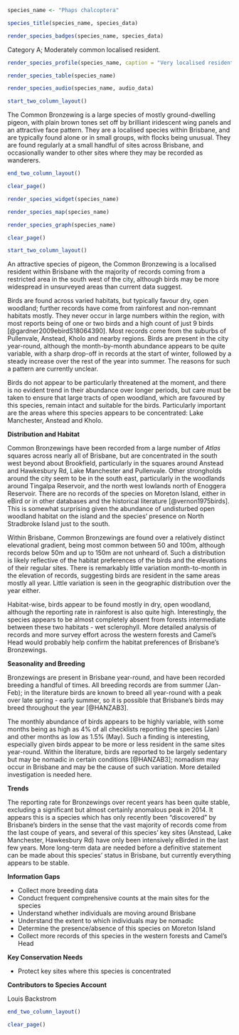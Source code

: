 ```r
species_name <- "Phaps chalcoptera"
```

```r
species_title(species_name, species_data)
```

```r
render_species_badges(species_name, species_data)
```

Category A; Moderately common localised resident.

```r
render_species_profile(species_name, caption = "Very localised resident of western scrublands and forests. Present throughout the year, with some breeding records too, although monthly abundance patterns are unclear. Not of conservation concern, but population likely quite small and restricted.")
```

```r
render_species_table(species_name)
```

```r
render_species_audio(species_name, audio_data)
```

```r
start_two_column_layout()
```

The Common Bronzewing is a large species of mostly ground-dwelling pigeon, with plain brown tones set off by brilliant iridescent wing panels and an attractive face pattern. They are a localised species within Brisbane, and are typically found alone or in small groups, with flocks being unusual. They are found regularly at a small handful of sites across Brisbane, and occasionally wander to other sites where they may be recorded as wanderers.

```r
end_two_column_layout()
```

```r
clear_page()
```

```r
render_species_widget(species_name)
```

```r
render_species_map(species_name)
```

```r
render_species_graph(species_name)
```

```r
clear_page()
```

```r
start_two_column_layout()
```

An attractive species of pigeon, the Common Bronzewing is a localised resident within Brisbane with the majority of records coming from a restricted area in the south west of the city, although birds may be more widespread in unsurveyed areas than current data suggest.

Birds are found across varied habitats, but typically favour dry, open woodland; further records have come from rainforest and non-remnant habitats mostly. They never occur in large numbers within the region, with most reports being of one or two birds and a high count of just 9 birds [@gardner2009ebirdS18064390]. Most records come from the suburbs of Pullenvale, Anstead, Kholo and nearby regions. Birds are present in the city year-round, although the month-by-month abundance appears to be quite variable, with a sharp drop-off in records at the start of winter, followed by a steady increase over the rest of the year into summer. The reasons for such a pattern are currently unclear.

Birds do not appear to be particularly threatened at the moment, and there is no evident trend in their abundance over longer periods, but care must be taken to ensure that large tracts of open woodland, which are favoured by this species, remain intact and suitable for the birds. Particularly important are the areas where this species appears to be concentrated: Lake Manchester, Anstead and Kholo.

**Distribution and Habitat**

Common Bronzewings have been recorded from a large number of _Atlas_ squares across nearly all of Brisbane, but are concentrated in the south west beyond about Brookfield, particularly in the squares around Anstead and Hawkesbury Rd, Lake Manchester and Pullenvale. Other strongholds around the city seem to be in the south east, particularly in the woodlands around Tingalpa Reservoir, and the north west lowlands north of Enoggera Reservoir. There are no records of the species on Moreton Island, either in eBird or in other databases and the historical literature [@vernon1975birds]. This is somewhat surprising given the abundance of undisturbed open woodland habitat on the island and the species' presence on North Stradbroke Island just to the south.

Within Brisbane, Common Bronzewings are found over a relatively distinct elevational gradient, being most common between 50 and 100m, although records below 50m and up to 150m are not unheard of. Such a distribution is likely reflective of the habitat preferences of the birds and the elevations of their regular sites. There is remarkably little variation month-to-month in the elevation of records, suggesting birds are resident in the same areas mostly all year. Little variation is seen in the geographic distribution over the year either.

Habitat-wise, birds appear to be found mostly in dry, open woodland, although the reporting rate in rainforest is also quite high. Interestingly, the species appears to be almost completely absent from forests intermediate between these two habitats - wet sclerophyll. More detailed analysis of records and more survey effort across the western forests and Camel's Head would probably help confirm the habitat preferences of Brisbane's Bronzewings.

**Seasonality and Breeding**

Bronzewings are present in Brisbane year-round, and have been recorded breeding a handful of times. All breeding records are from summer (Jan-Feb); in the literature birds are known to breed all year-round with a peak over late spring - early summer, so it is possible that Brisbane's birds may breed throughout the year [@HANZAB3].

The monthly abundance of birds appears to be highly variable, with some months being as high as 4% of all checklists reporting the species (Jan) and other months as low as 1.5% (May). Such a finding is interesting, especially given birds appear to be more or less resident in the same sites year-round. Within the literature, birds are reported to be largely sedentary but may be nomadic in certain conditions [@HANZAB3]; nomadism may occur in Brisbane and may be the cause of such variation. More detailed investigation is needed here.

**Trends**

The reporting rate for Bronzewings over recent years has been quite stable, excluding a significant but almost certainly anomalous peak in 2014. It appears this is a species which has only recently been "discovered" by Brisbane's birders in the sense that the vast majority of records come from the last coupe of years, and several of this species' key sites (Anstead, Lake Manchester, Hawkesbury Rd) have only been intensively eBirded in the last few years. More long-term data are needed before a definitive statement can be made about this species' status in Brisbane, but currently everything appears to be stable.

**Information Gaps**

- Collect more breeding data
- Conduct frequent comprehensive counts at the main sites for the species
- Understand whether individuals are moving around Brisbane
- Understand the extent to which individuals may be nomadic
- Determine the presence/absence of this species on Moreton Island
- Collect more records of this species in the western forests and Camel's Head

**Key Conservation Needs**

- Protect key sites where this species is concentrated

**Contributors to Species Account**

Louis Backstrom 

```r
end_two_column_layout()
```

```r
clear_page()
```
